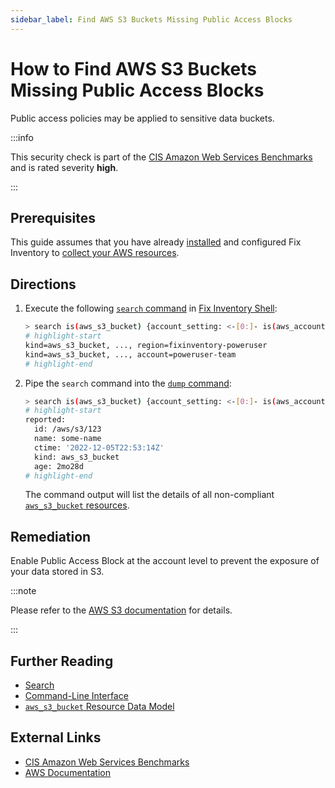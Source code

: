 ```yaml
---
sidebar_label: Find AWS S3 Buckets Missing Public Access Blocks
---
```


# How to Find AWS S3 Buckets Missing Public Access Blocks

Public access policies may be applied to sensitive data buckets.

:::info

This security check is part of the [CIS Amazon Web Services Benchmarks](https://cisecurity.org/benchmark/amazon_web_services) and is rated severity **high**.

:::

## Prerequisites

This guide assumes that you have already [installed](../../../getting-started/install/index.mdx) and configured Fix Inventory to [collect your AWS resources](../../../how-to-guides/data-sources/collect-aws-resource-data.mdx).

## Directions

1. Execute the following [`search` command](../../../reference/cli/search.mdx) in [Fix Inventory Shell](../../../reference/components/shell.mdx):

   ```bash
   > search is(aws_s3_bucket) {account_setting: <-[0:]- is(aws_account) --> is(aws_s3_account_settings)} (bucket_public_access_block_configuration.block_public_acls==false and account_setting.reported.bucket_public_access_block_configuration.block_public_acls==false) or (bucket_public_access_block_configuration.ignore_public_acls==false and account_setting.reported.bucket_public_access_block_configuration.ignore_public_acls==false) or (bucket_public_access_block_configuration.block_public_policy==false and account_setting.reported.bucket_public_access_block_configuration.block_public_policy==false) or (bucket_public_access_block_configuration.restrict_public_buckets==false and account_setting.reported.bucket_public_access_block_configuration.restrict_public_buckets==false)
   # highlight-start
   ​kind=aws_s3_bucket, ..., region=fixinventory-poweruser
   ​kind=aws_s3_bucket, ..., account=poweruser-team
   # highlight-end
   ```

2. Pipe the `search` command into the [`dump` command](../../../reference/cli/dump.mdx):

   ```bash
   > search is(aws_s3_bucket) {account_setting: <-[0:]- is(aws_account) --> is(aws_s3_account_settings)} (bucket_public_access_block_configuration.block_public_acls==false and account_setting.reported.bucket_public_access_block_configuration.block_public_acls==false) or (bucket_public_access_block_configuration.ignore_public_acls==false and account_setting.reported.bucket_public_access_block_configuration.ignore_public_acls==false) or (bucket_public_access_block_configuration.block_public_policy==false and account_setting.reported.bucket_public_access_block_configuration.block_public_policy==false) or (bucket_public_access_block_configuration.restrict_public_buckets==false and account_setting.reported.bucket_public_access_block_configuration.restrict_public_buckets==false) | dump
   # highlight-start
   ​reported:
   ​  id: /aws/s3/123
   ​  name: some-name
   ​  ctime: '2022-12-05T22:53:14Z'
   ​  kind: aws_s3_bucket
   ​  age: 2mo28d
   # highlight-end
   ```

   The command output will list the details of all non-compliant [`aws_s3_bucket` resources](../../../reference/unified-data-model/aws.mdx#aws_s3_bucket).

## Remediation

Enable Public Access Block at the account level to prevent the exposure of your data stored in S3.

:::note

Please refer to the [AWS S3 documentation](https://docs.aws.amazon.com/AmazonS3/latest/userguide/access-control-block-public-access.html) for details.

:::

## Further Reading

- [Search](../../../reference/search/index.mdx)
- [Command-Line Interface](../../../reference/cli/index.mdx)
- [`aws_s3_bucket` Resource Data Model](../../../reference/unified-data-model/aws.mdx#aws_s3_bucket)

## External Links

- [CIS Amazon Web Services Benchmarks](https://cisecurity.org/benchmark/amazon_web_services)
- [AWS Documentation](https://docs.aws.amazon.com/AmazonS3/latest/userguide/access-control-block-public-access.html)
